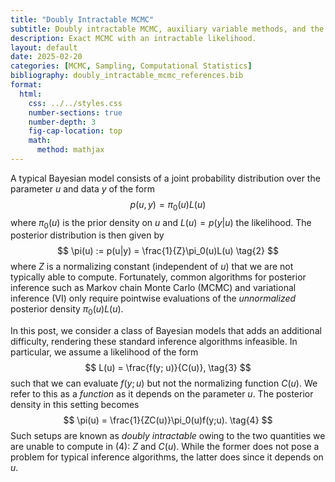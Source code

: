 ```yaml
---
title: "Doubly Intractable MCMC"
subtitle: Doubly intractable MCMC, auxiliary variable methods, and the exchange algorithm.
description: Exact MCMC with an intractable likelihood.
layout: default
date: 2025-02-20
categories: [MCMC, Sampling, Computational Statistics]
bibliography: doubly_intractable_mcmc_references.bib
format:
  html:
    css: ../../styles.css
    number-sections: true
    number-depth: 3
    fig-cap-location: top
    math:
      method: mathjax
---
```


A typical Bayesian model consists of a joint probability distribution over
the parameter $u$ and data $y$ of the form
$$
p(u,y) = \pi_0(u)L(u) \tag{1}
$$
where $\pi_0(u)$ is the prior density on $u$ and $L(u) = p(y|u)$ the likelihood.
The posterior distribution is then given by
$$
\pi(u) := p(u|y) = \frac{1}{Z}\pi_0(u)L(u) \tag{2}
$$
where $Z$ is a normalizing constant (independent of $u$) that we are not
typically able to compute. Fortunately, common algorithms for posterior
inference such as Markov chain Monte Carlo (MCMC) and variational inference (VI)
only require pointwise evaluations of the *unnormalized* posterior density
$\pi_0(u)L(u)$.

In this post, we consider a class of Bayesian models that adds an additional
difficulty, rendering these standard inference algorithms infeasible.
In particular, we assume a likelihood of the form
$$
L(u) = \frac{f(y; u)}{C(u)}, \tag{3}
$$
such that we can evaluate $f(y;u)$ but not the normalizing function $C(u)$.
We refer to this as a *function* as it depends on the parameter $u$. The
posterior density in this setting becomes
$$
\pi(u) = \frac{1}{ZC(u)}\pi_0(u)f(y;u). \tag{4}
$$
Such setups are known as *doubly intractable* owing to the two quantities
we are unable to compute in (4): $Z$ and $C(u)$. While the former does not pose
a problem for typical inference algorithms, the latter does since it depends on
$u$.
